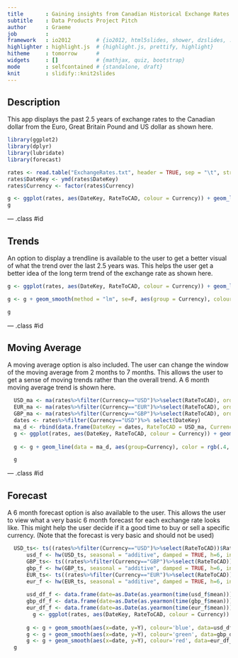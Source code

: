 ```yaml
---
title       : Gaining insights from Canadian Historical Exchange Rates
subtitle    : Data Products Project Pitch
author      : Graeme
job         : 
framework   : io2012        # {io2012, html5slides, shower, dzslides, ...}
highlighter : highlight.js  # {highlight.js, prettify, highlight}
hitheme     : tomorrow      # 
widgets     : []            # {mathjax, quiz, bootstrap}
mode        : selfcontained # {standalone, draft}
knit        : slidify::knit2slides
---
```


## Description

This app displays the past 2.5 years of exchange rates to the Canadian dollar from the Euro, Great Britain Pound and US dollar as shown here.

```r
library(ggplot2)
library(dplyr)
library(lubridate)
library(forecast)

```
```r
rates <- read.table("ExchangeRates.txt", header = TRUE, sep = "\t", stringsAsFactors = F)
rates$DateKey <- ymd(rates$DateKey)
rates$Currency <- factor(rates$Currency)

g <- ggplot(rates, aes(DateKey, RateToCAD, colour = Currency)) + geom_line(data = rates, mapping = aes(group=Currency), size=2) + xlab("")
g  
```


--- .class #id 

## Trends

An option to display a trendline is available to the user to get a better visual of what the trend over the last 2.5 years was. This helps the user get a better idea of the long term trend of the exchange rate as shown here.


```r

g <- ggplot(rates, aes(DateKey, RateToCAD, colour = Currency)) + geom_line(data = rates, mapping = aes(group=Currency), size=2) + xlab("")

g <- g + geom_smooth(method = "lm", se=F, aes(group = Currency), colour ="red")

g  
```

--- .class #id

## Moving Average

A moving average option is also included. The user can change the window of the moving average from 2 months to 7 months. This allows the user to get a sense of moving trends rather than the overall trend. A 6 month moving average trend is shown here.

```r
  USD_ma <- ma(rates%>%filter(Currency=="USD")%>%select(RateToCAD), order=6)
  EUR_ma <- ma(rates%>%filter(Currency=="EUR")%>%select(RateToCAD), order=6)
  GBP_ma <- ma(rates%>%filter(Currency=="GBP")%>%select(RateToCAD), order=6)
  dates <- rates%>%filter(Currency=="USD")%>% select(DateKey)
  ma_d <- rbind(data.frame(DateKey = dates, RateToCAD = USD_ma, Currency = "USD"),data.frame(DateKey = dates, RateToCAD = EUR_ma, Currency = "EUR"),data.frame(DateKey = dates, RateToCAD = GBP_ma, Currency = "GBP"))
  g <- ggplot(rates, aes(DateKey, RateToCAD, colour = Currency)) + geom_line(data = rates, mapping = aes(group=Currency), size=2) + xlab("")
  
  g <- g + geom_line(data = ma_d, aes(group=Currency), color = rgb(.4,.4,.4,1), size=1) 

  g
```


--- .class #id

## Forecast

A 6 month forecast option is also available to the user. This allows the user to view what a very basic 6 month forecast for each exchange rate looks like. This might help the user decide if it a good time to buy or sell a specific currency. (Note that the forecast is very basic and should not be used)

```r
  USD_ts<- ts((rates%>%filter(Currency=="USD")%>%select(RateToCAD))$RateToCAD, frequency = 12, start = c(2013,12))
      usd_f <- hw(USD_ts, seasonal = "additive", damped = TRUE, h=6, initial = "optimal")
      GBP_ts<- ts((rates%>%filter(Currency=="GBP")%>%select(RateToCAD))$RateToCAD, frequency = 12, start = c(2013,12))
      gbp_f <- hw(GBP_ts, seasonal = "additive", damped = TRUE, h=6, initial = "optimal")
      EUR_ts<- ts((rates%>%filter(Currency=="EUR")%>%select(RateToCAD))$RateToCAD, frequency = 12, start = c(2013,12))
      eur_f <- hw(EUR_ts, seasonal = "additive", damped = TRUE, h=6, initial = "optimal")
      
      usd_df_f <- data.frame(date=as.Date(as.yearmon(time(usd_f$mean))), Y=as.matrix(usd_f$mean))
      gbp_df_f <- data.frame(date=as.Date(as.yearmon(time(gbp_f$mean))), Y=as.matrix(gbp_f$mean))
      eur_df_f <- data.frame(date=as.Date(as.yearmon(time(eur_f$mean))), Y=as.matrix(eur_f$mean))
        g <- ggplot(rates, aes(DateKey, RateToCAD, colour = Currency)) + geom_line(data = rates, mapping = aes(group=Currency), size=2) + xlab("")
  
      g <- g + geom_smooth(aes(x=date, y=Y), colour='blue', data=usd_df_f, stat='identity')
      g <- g + geom_smooth(aes(x=date, y=Y), colour='green', data=gbp_df_f, stat='identity')
      g <- g + geom_smooth(aes(x=date, y=Y), colour='red', data=eur_df_f, stat='identity')
  g
```

